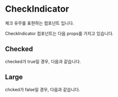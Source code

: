 
<Meta of={CheckIndicatorStories} title="component/CheckIndicator/Docs" />

# CheckIndicator

체크 유무를 표현하는 컴포넌트 입니다.

CheckIndicator 컴포넌트는 다음 props를 가지고 있습니다.

<Controls />

## Checked

checked가 true일 경우, 다음과 같습니다.

<Canvas of={CheckIndicatorStories.Checked} />

## Large

chcked가 false일 경우, 다음과 같습니다.

<Canvas of={CheckIndicatorStories.Unchecked} />
